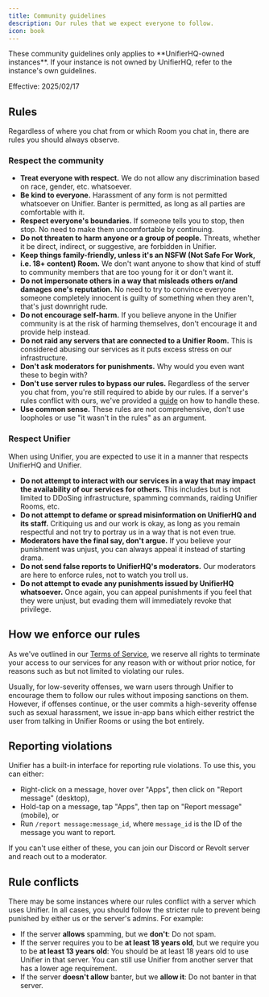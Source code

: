 ```yaml
---
title: Community guidelines
description: Our rules that we expect everyone to follow.
icon: book
---
```


<Warning>
These community guidelines only applies to **UnifierHQ-owned instances**. If your instance is not owned by UnifierHQ, refer to the instance's own guidelines.
</Warning>

Effective: 2025/02/17

## Rules

Regardless of where you chat from or which Room you chat in, there are rules you should always observe.

### Respect the community

* **Treat everyone with respect.** We do not allow any discrimination based on race, gender, etc. whatsoever.
* **Be kind to everyone.** Harassment of any form is not permitted whatsoever on Unifier. Banter is permitted, as long as all parties are comfortable with it.
* **Respect everyone's boundaries.** If someone tells you to stop, then stop. No need to make them uncomfortable by continuing.
* **Do not threaten to harm anyone or a group of people.** Threats, whether it be direct, indirect, or suggestive, are forbidden in Unifier.
* **Keep things family-friendly, unless it's an NSFW (Not Safe For Work, i.e. 18+ content) Room.** We don't want anyone to show that kind of stuff to community members that are too young for it or don't want it.
* **Do not impersonate others in a way that misleads others or/and damages one's reputation.** No need to try to convince everyone someone completely innocent is guilty of something when they aren't, that's just downright rude.
* **Do not encourage self-harm.** If you believe anyone in the Unifier community is at the risk of harming themselves, don't encourage it and provide help instead.
* **Do not raid any servers that are connected to a Unifier Room.** This is considered abusing our services as it puts excess stress on our infrastructure.
* **Don't ask moderators for punishments.** Why would you even want these to begin with?
* **Don't use server rules to bypass our rules.** Regardless of the server you chat from, you're still required to abide by our rules. If a server's rules conflict with ours, we've provided a [guide](#how-to-handle-rule-conflicts-between-unifier-and-a-server) on how to handle these.
* **Use common sense.** These rules are not comprehensive, don't use loopholes or use "it wasn't in the rules" as an argument.

### Respect Unifier

When using Unifier, you are expected to use it in a manner that respects UnifierHQ and Unifier.

* **Do not attempt to interact with our services in a way that may impact the availability of our services for others.** This includes but is not limited to DDoSing infrastructure, spamming commands, raiding Unifier Rooms, etc.
* **Do not attempt to defame or spread misinformation on UnifierHQ and its staff.** Critiquing us and our work is okay, as long as you remain respectful and not try to portray us in a way that is not even true.
* **Moderators have the final say, don't argue.** If you believe your punishment was unjust, you can always appeal it instead of starting drama.
* **Do not send false reports to UnifierHQ's moderators.** Our moderators are here to enforce rules, not to watch you troll us.
* **Do not attempt to evade any punishments issued by UnifierHQ whatsoever.** Once again, you can appeal punishments if you feel that they were unjust, but evading them will immediately revoke that privilege.

## How we enforce our rules

As we've outlined in our [Terms of Service](./terms#5.-termination), we reserve all rights to terminate your access to our services for any reason with or without prior notice, for reasons such as but not limited to violating our rules.

Usually, for low-severity offenses, we warn users through Unifier to encourage them to follow our rules without imposing sanctions on them. However, if offenses continue, or the user commits a high-severity offense such as sexual harassment, we issue in-app bans which either restrict the user from talking in Unifier Rooms or using the bot entirely.

## Reporting violations

Unifier has a built-in interface for reporting rule violations. To use this, you can either:

* Right-click on a message, hover over "Apps", then click on "Report message" (desktop),
* Hold-tap on a message, tap "Apps", then tap on "Report message" (mobile), or
* Run `/report message:message_id`, where `message_id` is the ID of the message you want to report.

If you can't use either of these, you can join our Discord or Revolt server and reach out to a moderator.

## Rule conflicts

There may be some instances where our rules conflict with a server which uses Unifier. In all cases, you should follow the stricter rule to prevent being punished by either us or the server's admins. For example:

* If the server **allows** spamming, but we **don't**: Do not spam.
* If the server requires you to be **at least 18 years old**, but we require you to be **at least 13 years old**: You should be at least 18 years old to use Unifier in that server. You can still use Unifier from another server that has a lower age requirement.
* If the server **doesn't allow** banter, but we **allow it**: Do not banter in that server.
